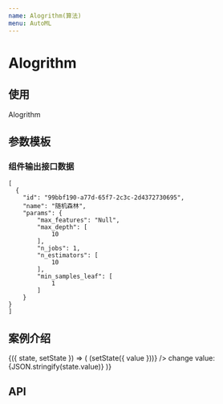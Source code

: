 ```yaml
---
name: Alogrithm(算法)
menu: AutoML
---
```



# Alogrithm

## 使用
Alogrithm


## 参数模板

### 组件输出接口数据
```
[
  {
    "id": "99bbf190-a77d-65f7-2c3c-2d4372730695",
    "name": "随机森林",
    "params": {
        "max_features": "Null",
        "max_depth": [
            10
        ],
        "n_jobs": 1,
        "n_estimators": [
            10
        ],
        "min_samples_leaf": [
            1
        ]
    }
}
]
```

## 案例介绍
<Playground>
  <State initial={{value: value}}>
    {({ state, setState }) => (
      <LocaleProvider locale={'zh_CN'}>
        <React.Fragment>
          <AutoML.Algorithm data={list} />
          <AutoML.Algorithm.Item value={state.value} data={item} onChange={(value) => (setState({ value }))} />
          <span>
            change value: {JSON.stringify(state.value)}
          </span>
        </React.Fragment>
      </LocaleProvider>
    )}
  </State>
</Playground>


## API
